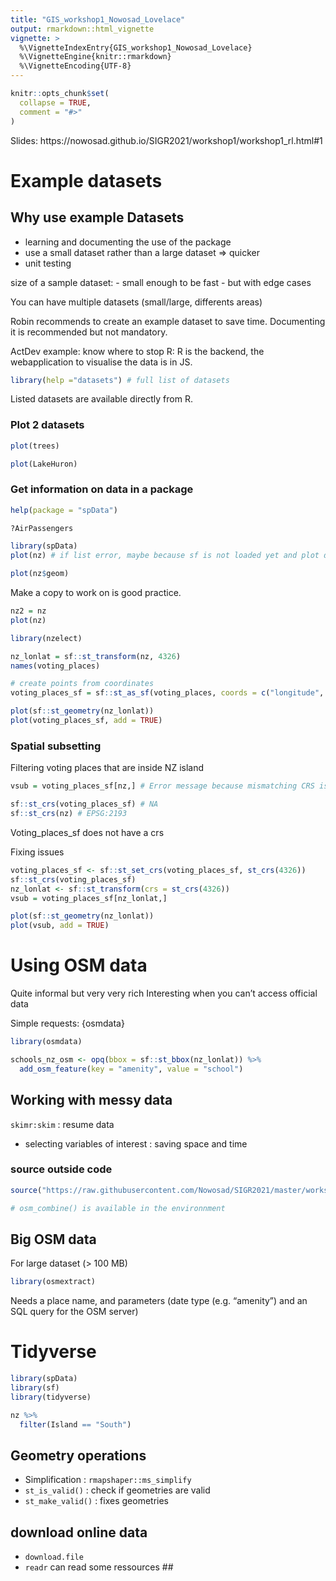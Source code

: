 ---
title: "GIS_workshop1_Nowosad_Lovelace"
output: rmarkdown::html_vignette
vignette: >
  %\VignetteIndexEntry{GIS_workshop1_Nowosad_Lovelace}
  %\VignetteEngine{knitr::rmarkdown}
  %\VignetteEncoding{UTF-8}
---

```{r, include = FALSE}
knitr::opts_chunk$set(
  collapse = TRUE,
  comment = "#>"
)
```

Slides: https://nowosad.github.io/SIGR2021/workshop1/workshop1_rl.html#1

# Example datasets
## Why use example Datasets

- learning and documenting the use of the package
- use a small dataset rather than a large dataset => quicker 
- unit testing

size of a sample dataset:
- small enough to be fast
- but with edge cases

You can have multiple datasets (small/large, differents areas)

Robin recommends to create an example dataset to save time.
Documenting it is recommended but not mandatory.


ActDev example: know where to stop R: R is the backend, the webapplication to visualise the data is in JS.

```{r R-datasets}
library(help ="datasets") # full list of datasets
```

Listed datasets are available directly from R.

### Plot 2 datasets
```{r plot-trees}
plot(trees)
```

```{r plot-Lake-Huron}
plot(LakeHuron)
```

### Get information on data in a package

```{r}
help(package = "spData")
```

```{r airpassenger-help}
?AirPassengers
```

```{r plot-nz}
library(spData)
plot(nz) # if list error, maybe because sf is not loaded yet and plot don't know how to plot sf objects

plot(nz$geom)
```


Make a copy to work on is good practice.

```{r make-a-copy}
nz2 = nz
plot(nz)
```

```{r}
library(nzelect)

nz_lonlat = sf::st_transform(nz, 4326)
names(voting_places)

# create points from coordinates
voting_places_sf = sf::st_as_sf(voting_places, coords = c("longitude", "latitude"))

plot(sf::st_geometry(nz_lonlat))
plot(voting_places_sf, add = TRUE)
```

### Spatial subsetting

Filtering voting places that are inside NZ island
```{r}
vsub = voting_places_sf[nz,] # Error message because mismatching CRS issues
```

```{r}
sf::st_crs(voting_places_sf) # NA
sf::st_crs(nz) # EPSG:2193
```

Voting_places_sf does not have a crs

Fixing issues

```{r}
voting_places_sf <- sf::st_set_crs(voting_places_sf, st_crs(4326))
sf::st_crs(voting_places_sf)
nz_lonlat <- sf::st_transform(crs = st_crs(4326))
vsub = voting_places_sf[nz_lonlat,]
```


```{r}
plot(sf::st_geometry(nz_lonlat))
plot(vsub, add = TRUE)
```

# Using OSM data

Quite informal but very very rich
Interesting when you can't access official data


Simple requests: {osmdata}

```{r}
library(osmdata)
```

```{r}
schools_nz_osm <- opq(bbox = sf::st_bbox(nz_lonlat)) %>%
  add_osm_feature(key = "amenity", value = "school")
```

## Working with messy data

`skimr:skim` : resume data

- selecting variables of interest : saving space and time



### source outside code
```{r}
source("https://raw.githubusercontent.com/Nowosad/SIGR2021/master/workshop1/osm_combine.R")

# osm_combine() is available in the environnment
```

## Big OSM data

For large dataset (> 100 MB)
```{r}
library(osmextract)
```

Needs a place name, and parameters (date type (e.g. "amenity") and an SQL query for the OSM server)

# Tidyverse

```{r}
library(spData)
library(sf)
library(tidyverse)

nz %>%
  filter(Island == "South")
```

## Geometry operations

- Simplification : `rmapshaper::ms_simplify`
- `st_is_valid()` : check if geometries are valid
- `st_make_valid()` : fixes geometries

## download online data
- `download.file`
- `readr` can read some ressources
## 
